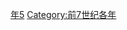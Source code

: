 {{Catnav|頁面分類|历史|歷史時代|年|前7世纪各年}}

{{catmore}}

[[Category:前620年代|年5]]
[[Category:前7世纪各年|Category:前7世纪各年]]